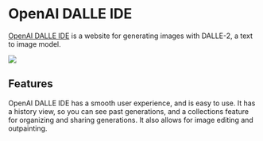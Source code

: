 
# OpenAI DALLE IDE

[OpenAI DALLE IDE](https://labs.openai.com) is a website for generating images with DALLE-2,
a text to image model.

<div style={{ textAlign: "center" }}>
  <Image
    src="/docs/assets/tooling/dalle.webp"
    width={1433}
    height={767}
    style={{ width: "750px", margin: "auto" }}
  />
</div>

## Features

OpenAI DALLE IDE has a smooth user experience, and is easy to use. It has a history view,
so you can see past generations, and a collections feature for organizing and sharing
generations. It also allows for image editing and outpainting.
